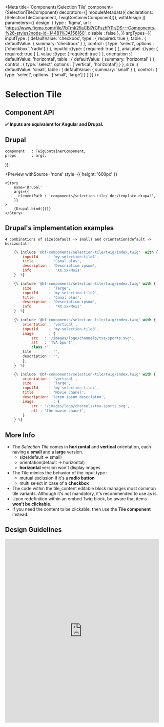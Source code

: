 

<Meta
    title='Components/Selection Tile'
    component={SelectionTileComponent}
    decorators={[
        moduleMetadata({ declarations: [SelectionTileComponent, TwigContainerComponent]}),
        withDesign
    ]}
    parameters={{
        design: {
            type    : 'figma',
            url     : 'https://www.figma.com/file/7bTmk29aCBl7rCFszffYPr/DS---Components-%26-styles?node-id=14481%3A156160',
            disable : false
        },
    }}
    argTypes={{
        inputType   :{
            defaultValue: 'checkbox',
            type        : { required: true },
            table       : { defaultValue: { summary: 'checkbox' } },
            control     : { type: 'select', options : ['checkbox', 'radio'] }
        },
        inputId     :{type: { required: true } },
        ariaLabel   :{type: { required: true } },
        value       :{type: { required: true } },
        orientation :{
            defaultValue: 'horizontal',
            table       : { defaultValue: { summary: 'horizontal' } },
            control     : { type: 'select', options : ['vertical', 'horizontal'] }
        },
        size        :{
            defaultValue: 'small',
            table       : { defaultValue: { summary: 'small' } },
            control     : { type: 'select', options : ['small', 'large'] }
        }
    }}
/>

# Selection Tile


## Component API


**✅ Inputs are equivalent for Angular and Drupal.**

<Props of={SelectionTileComponent} />


## Drupal

    component   : TwigContainerComponent,
    props       : args,
});

<Preview
    withSource='none'
    style={{ height: '600px' }}
>
    <Story
        name='Drupal'
        args={{
          elementPath : 'components/selection-tile/_doc/template.drupal',
        }}
    >
        {Drupal.bind({})}
    </Story>
</Preview>


## Drupal's implementation examples
    4 combinations of size(default -> small) and orientation(default -> horizontal)

```jsx
    {% include '@bf-components/selection-tile/twig/index.twig'  with {
        inputId     : 'my-selection-tile1',
        title       : 'Canal plus',
        description : 'Descriptium ipsum',
        info        :  'XX.xx/Mois'
    }  %}

    {% include '@bf-components/selection-tile/twig/index.twig' with {
        size        : 'large',
        inputId     : 'my-selection-tile2',
        title       : 'Canal plus',
        description : 'Descriptium ipsum',
        info        :  'XX.xx/Mois'
    }  %}

    {% include '@bf-components/selection-tile/twig/index.twig' with {
        orientation : 'vertical',
        inputId     : 'my-selection-tile3',
        image       : {
            src   : '/images/logo/channels/tva-sports.svg',
            alt   : 'TVA Sport',
            class :''
        tile        : '',
        description : '',
        },
    }  %}

    {% include '@bf-components/selection-tile/twig/index.twig' with {
        orientation : 'vertical',
        size        : 'large',
        inputId     : 'my-selection-tile4',
        title       : 'Movie Chanel',
        description: 'lorem ipsum descriptum',
        image         : {
            src : '/images/logo/channels/tva-sports.svg',
            alt : 'the movie chanel',
        }
    } %}
```

## More Info


- The *Selection Tile* comes in **horizontal** and **vertical** orientation, each having a **small** and a **large** version.
  - size(default -> small) 
  - orientation(default -> horizontal)
  - **horizontal** version won't display images
- The Tile mimics the behavior of the input type :
  - mutual exclusion if it's a **radio button**
  - multi select in case of a **checkbox**
- The code within the tile_content editable block manages most common tile variants. Although it's not mandatory, it's recommended to use as is.
- Upon redefinition within an embed Twig block, be aware that items **won't be clickable**.
- If you need the content to be clickable, then use the **Tile component** instead.


## Design Guidelines

<iframe width='100%' height='600' src='https://www.figma.com/embed?embed_host=share&url=https%3A%2F%2Fwww.figma.com%2Ffile%2F7bTmk29aCBl7rCFszffYPr%2FDS---Components-%2526-styles%3Fnode-id%3D14481%253A156160&chrome=DOCUMENTATION' frameBorder='0' allowFullScreen></iframe>
